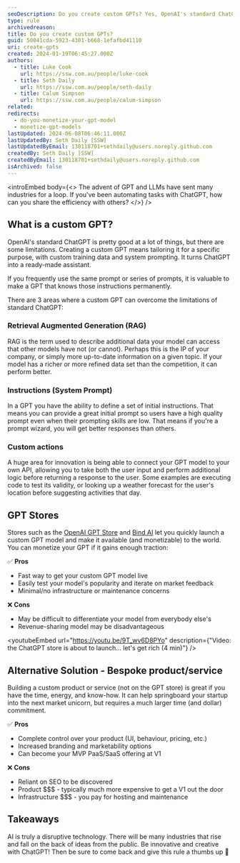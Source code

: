 ```yaml
---
seoDescription: Do you create custom GPTs? Yes, OpenAI's standard ChatGPT has limitations, and creating a custom GPT means tailoring it for a specific purpose with custom training data and system prompting. It turns ChatGPT into a ready-made assistant that knows your instructions permanently.
type: rule
archivedreason:
title: Do you create custom GPTs?
guid: 50041cda-5923-4301-b668-1efafbd41110
uri: create-gpts
created: 2024-01-19T06:45:27.000Z
authors:
  - title: Luke Cook
    url: https://ssw.com.au/people/luke-cook
  - title: Seth Daily
    url: https://ssw.com.au/people/seth-daily
  - title: Calum Simpson
    url: https://ssw.com.au/people/calum-simpson
related:
redirects:
  - do-you-monetize-your-gpt-model
  - monetize-gpt-models
lastUpdated: 2024-06-08T06:46:11.000Z
lastUpdatedBy: Seth Daily [SSW]
lastUpdatedByEmail: 130118701+sethdaily@users.noreply.github.com
createdBy: Seth Daily [SSW]
createdByEmail: 130118701+sethdaily@users.noreply.github.com
isArchived: false
---
```


<introEmbed
  body={<>
The advent of GPT and LLMs have sent many industries for a loop. If you've been automating tasks with ChatGPT, how can you share the efficiency with others?
  </>}
/>
## What is a custom GPT?

OpenAI's standard ChatGPT is pretty good at a lot of things, but there are some limitations. Creating a custom GPT means tailoring it for a specific purpose, with custom training data and system prompting. It turns ChatGPT into a ready-made assistant.

If you frequently use the same prompt or series of prompts, it is valuable to make a GPT that knows those instructions permanently.

There are 3 areas where a custom GPT can overcome the limitations of standard ChatGPT:

### Retrieval Augmented Generation (RAG)

RAG is the term used to describe additional data your model can access that other models have not (or cannot). Perhaps this is the IP of your company, or simply more up-to-date information on a given topic. If your model has a richer or more refined data set than the competition, it can perform better.

### Instructions (System Prompt)

In a GPT you have the ability to define a set of initial instructions. That means you can provide a great initial prompt so users have a high quality prompt even when their prompting skills are low. That means if you're a prompt wizard, you will get better responses than others.

### Custom actions

A huge area for innovation is being able to connect your GPT model to your own API, allowing you to take both the user input and perform additional logic before returning a response to the user. Some examples are executing code to test its validity, or looking up a weather forecast for the user's location before suggesting activities that day.

## GPT Stores

Stores such as the [OpenAI GPT Store](https://openai.com/blog/introducing-the-gpt-store) and [Bind AI](https://www.getbind.co/?ref=producthunt) let you quickly launch a custom GPT model and make it available (and monetizable) to the world. You can monetize your GPT if it gains enough traction:

✅ **Pros**

- Fast way to get your custom GPT model live
- Easily test your model's popularity and iterate on market feedback
- Minimal/no infrastructure or maintenance concerns

❌ **Cons**

- May be difficult to differentiate your model from everybody else's
- Revenue-sharing model may be disadvantageous


<youtubeEmbed url="https://youtu.be/9T_wv6D8PYo" description={"Video: the ChatGPT store is about to launch… let's get rich (4 min)"} />


## Alternative Solution - Bespoke product/service

Building a custom product or service (not on the GPT store) is great if you have the time, energy, and know-how. It can help springboard your startup into the next market unicorn, but requires a much larger time (and dollar) commitment.

✅ **Pros**

- Complete control over your product (UI, behaviour, pricing, etc.)
- Increased branding and marketability options
- Can become your MVP PaaS/SaaS offering at V1

❌ **Cons**

- Reliant on SEO to be discovered
- Product $$$ - typically much more expensive to get a V1 out the door
- Infrastructure $$$ - you pay for hosting and maintenance

## Takeaways

AI is truly a disruptive technology. There will be many industries that rise and fall on the back of ideas from the public. Be innovative and creative with ChatGPT! Then be sure to come back and give this rule a thumbs up 🙂
